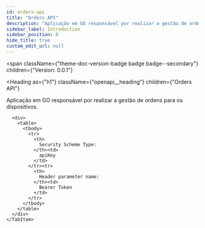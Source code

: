 ```yaml
---
id: orders-api
title: "Orders API"
description: "Aplicação em GO responsável por realizar a gestão de ordens para os dispositivos."
sidebar_label: Introduction
sidebar_position: 0
hide_title: true
custom_edit_url: null
---
```



<span
  className={"theme-doc-version-badge badge badge--secondary"}
  children={"Version: 0.0.1"}
>
</span>

<Heading
  as={"h1"}
  className={"openapi__heading"}
  children={"Orders API"}
>
</Heading>



Aplicação em GO responsável por realizar a gestão de ordens para os dispositivos.

<div
  style={{"marginBottom":"2rem"}}
>
  <Heading
    id={"authentication"}
    as={"h2"}
    className={"openapi-tabs__heading"}
    children={"Authentication"}
  >
  </Heading><SchemaTabs
    className={"openapi-tabs__security-schemes"}
  >
    <TabItem
      label={"API Key: ApiKeyAuth"}
      value={"ApiKeyAuth"}
    >
      
      
      
      
      <div>
        <table>
          <tbody>
            <tr>
              <th>
                Security Scheme Type:
              </th><td>
                apiKey
              </td>
            </tr><tr>
              <th>
                Header parameter name:
              </th><td>
                Bearer Token
              </td>
            </tr>
          </tbody>
        </table>
      </div>
    </TabItem>
  </SchemaTabs>
</div>
      